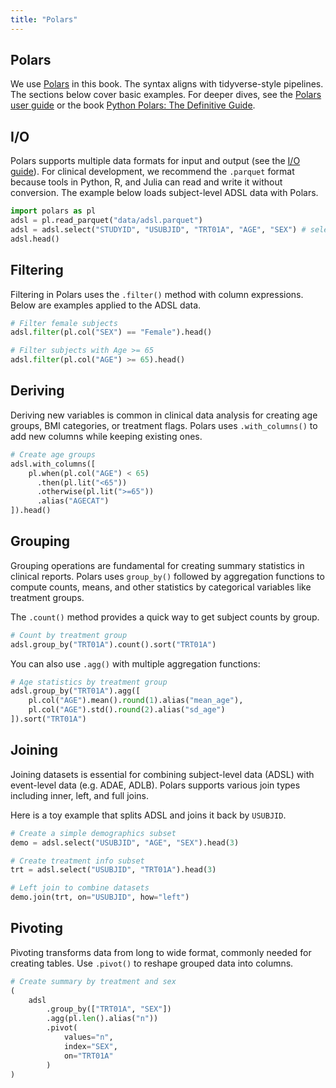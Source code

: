 ```yaml
---
title: "Polars"
---
```


## Polars

We use [Polars](https://pola.rs) in this book. 
The syntax aligns with tidyverse-style pipelines. 
The sections below cover basic examples. 
For deeper dives, see the [Polars user guide](https://docs.pola.rs/user-guide/getting-started) 
or the book [Python Polars: The Definitive Guide](https://polarsguide.com/).

## I/O

Polars supports multiple data formats for input and output (see the [I/O guide](https://docs.pola.rs/user-guide/io/)).
For clinical development, we recommend the `.parquet` format because tools in Python, R, and Julia can read and write it without conversion.
The example below loads subject-level ADSL data with Polars.

```python
import polars as pl
adsl = pl.read_parquet("data/adsl.parquet")
adsl = adsl.select("STUDYID", "USUBJID", "TRT01A", "AGE", "SEX") # select columns
adsl.head()
```

## Filtering

Filtering in Polars uses the `.filter()` method with column expressions.
Below are examples applied to the ADSL data.

```python
# Filter female subjects
adsl.filter(pl.col("SEX") == "Female").head()
```

```python
# Filter subjects with Age >= 65
adsl.filter(pl.col("AGE") >= 65).head()
```

## Deriving

Deriving new variables is common in clinical data analysis for creating age groups, BMI categories, or treatment flags.
Polars uses `.with_columns()` to add new columns while keeping existing ones.

```python
# Create age groups
adsl.with_columns([
    pl.when(pl.col("AGE") < 65)
      .then(pl.lit("<65"))
      .otherwise(pl.lit(">=65"))
      .alias("AGECAT")
]).head()
```

## Grouping

Grouping operations are fundamental for creating summary statistics in clinical reports.
Polars uses `group_by()` followed by aggregation functions to compute counts, means, and other statistics by categorical variables like treatment groups.

The `.count()` method provides a quick way to get subject counts by group.

```python
# Count by treatment group
adsl.group_by("TRT01A").count().sort("TRT01A")
```

You can also use `.agg()` with multiple aggregation functions:

```python
# Age statistics by treatment group
adsl.group_by("TRT01A").agg([
    pl.col("AGE").mean().round(1).alias("mean_age"),
    pl.col("AGE").std().round(2).alias("sd_age")
]).sort("TRT01A")
```


## Joining

Joining datasets is essential for combining subject-level data (ADSL) 
with event-level data (e.g. ADAE, ADLB).
Polars supports various join types including inner, left, and full joins.

Here is a toy example that splits ADSL and joins it back by `USUBJID`. 

```python
# Create a simple demographics subset
demo = adsl.select("USUBJID", "AGE", "SEX").head(3)

# Create treatment info subset
trt = adsl.select("USUBJID", "TRT01A").head(3)

# Left join to combine datasets
demo.join(trt, on="USUBJID", how="left")
```

## Pivoting

Pivoting transforms data from long to wide format,
commonly needed for creating tables.
Use `.pivot()` to reshape grouped data into columns.

```python
# Create summary by treatment and sex
(
    adsl
        .group_by(["TRT01A", "SEX"])
        .agg(pl.len().alias("n"))
        .pivot(
            values="n",
            index="SEX",
            on="TRT01A"
        )
)
``` 
